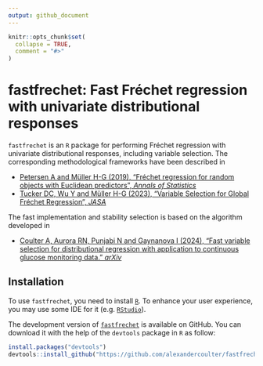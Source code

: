 ```yaml
---
output: github_document
---
```


<!-- README.md is generated from README.Rmd. Please edit that file -->

```r
knitr::opts_chunk$set(
  collapse = TRUE,
  comment = "#>"
)
```

# fastfrechet: Fast Fréchet regression with univariate distributional responses

<!-- badges: start -->
<!-- badges: end -->

`fastfrechet` is an `R` package for performing Fréchet regression with univariate distributional responses, including variable selection. The corresponding methodological frameworks have been described in

* [Petersen A and Müller H-G (2019), "Fréchet regression for random objects with Euclidean predictors", *Annals of Statistics*](https://doi.org/10.1214/17-AOS1624)
* [Tucker DC, Wu Y and Müller H-G (2023), "Variable Selection for Global Fréchet Regression", *JASA*](https://doi.org/10.1080/01621459.2021.1969240)

The fast implementation and stability selection is based on the algorithm developed in 

* [Coulter A, Aurora RN, Punjabi N and Gaynanova I (2024), “Fast variable selection for distributional regression with application to continuous glucose monitoring data.” *arXiv*](https://arxiv.org/abs/2403.00922)

## Installation

To use `fastfrechet`, you need to install [`R`](https://cran.r-project.org/). To enhance your user experience, you may use some IDE for it (e.g. [`RStudio`](https://www.rstudio.com/)).

The development version of [`fastfrechet`](https://github.com/alexandercoulter/fastfrechet) is available on GitHub. You can download it with the help of the `devtools` package in `R` as follow:

```r
install.packages("devtools")
devtools::install_github("https://github.com/alexandercoulter/fastfrechet", build_vignettes = TRUE)
```

